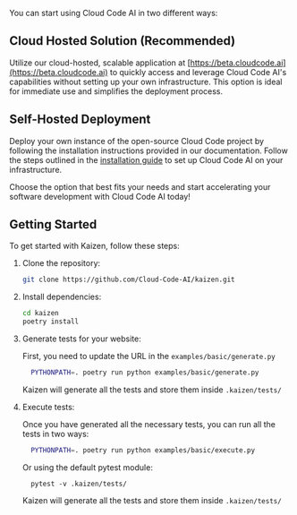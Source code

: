 You can start using Cloud Code AI in two different ways:

## Cloud Hosted Solution (Recommended) 
Utilize our cloud-hosted, scalable application at [https://beta.cloudcode.ai](https://beta.cloudcode.ai) to quickly access and leverage Cloud Code AI's capabilities without setting up your own infrastructure. This option is ideal for immediate use and simplifies the deployment process.

## Self-Hosted Deployment 
Deploy your own instance of the open-source Cloud Code project by following the installation instructions provided in our documentation. Follow the steps outlined in the [installation guide](self_hosting_guide) to set up Cloud Code AI on your infrastructure.

Choose the option that best fits your needs and start accelerating your software development with Cloud Code AI today!

## Getting Started

To get started with Kaizen, follow these steps:

1. Clone the repository:

   ```bash
   git clone https://github.com/Cloud-Code-AI/kaizen.git
   ```

2. Install dependencies:

   ```bash
   cd kaizen
   poetry install
   ```

3. Generate tests for your website:

    First, you need to update the URL in the `examples/basic/generate.py`
    ```bash
      PYTHONPATH=. poetry run python examples/basic/generate.py
    ```
  
    Kaizen will generate all the tests and store them inside `.kaizen/tests/`

4. Execute tests:

    Once you have generated all the necessary tests, you can run all the tests in two ways:
    ```bash
      PYTHONPATH=. poetry run python examples/basic/execute.py
    ```

    Or using the default pytest module:
   ```
     pytest -v .kaizen/tests/
   ```
  
    Kaizen will generate all the tests and store them inside `.kaizen/tests/`